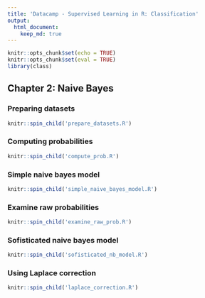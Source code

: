 ```yaml
---
title: 'Datacamp - Supervised Learning in R: Classification'
output: 
  html_document:
    keep_md: true
---
```


```r
knitr::opts_chunk$set(echo = TRUE)
knitr::opts_chunk$set(eval = TRUE)
library(class)
```

## Chapter 2: Naive Bayes

### Preparing datasets

```r
knitr::spin_child('prepare_datasets.R')
```

### Computing probabilities

```r
knitr::spin_child('compute_prob.R')
```

### Simple naive bayes model

```r
knitr::spin_child('simple_naive_bayes_model.R')
```

### Examine raw probabilities

```r
knitr::spin_child('examine_raw_prob.R')
```

### Sofisticated naive bayes model

```r
knitr::spin_child('sofisticated_nb_model.R')
```

### Using Laplace correction

```r
knitr::spin_child('laplace_correction.R')
```